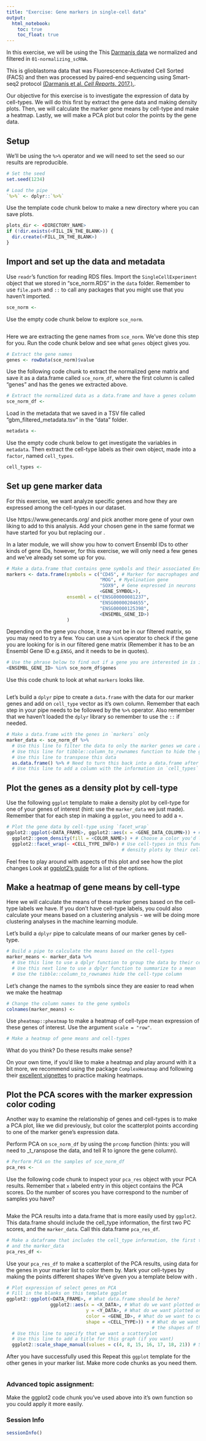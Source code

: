 ```yaml
---
title: "Exercise: Gene markers in single-cell data"
output:   
  html_notebook: 
    toc: true
    toc_float: true
---
```


In this exercise, we will be using the This [Darmanis data](https://www.ncbi.nlm.nih.gov/geo/query/acc.cgi?acc=GSE84465) we normalized and filtered in `01-normalizing_scRNA`. 

This is glioblastoma data that was Fluorescence-Activated Cell Sorted (FACS) 
and then was processed by paired-end sequencing using Smart-seq2 protocol 
[(Darmanis et al. _Cell Reports._ 2017.).](https://www.ncbi.nlm.nih.gov/pubmed/29091775).

Our objective for this exercise is to investigate the expression of data by 
cell-types. 
We will do this first by extract the gene data and making density plots.
Then, we will calculate the marker gene means by cell-type and make a heatmap.
Lastly, we will make a PCA plot but color the points by the gene data. 

## Setup 

We'll be using the `%>%` operator and we will need to set the seed so our results
are reproducible.

```r
# Set the seed
set.seed(1234)

# Load the pipe
`%>%` <- dplyr::`%>%`
```

Use the template code chunk below to make a new directory where you can save plots.

```r
plots_dir <- <DIRECTORY_NAME>
if (!dir.exists(<FILL_IN_THE_BLANK>)) {
  dir.create(<FILL_IN_THE_BLANK>)
}
```

## Import and set up the data and metadata

Use `readr`'s function for reading RDS files. 
Import the `SingleCellExperiment` object that we stored in "sce_norm.RDS" in the
`data` folder. 
Remember to use `file.path` and `::` to call any packages that you might use that
you haven't imported. 

```r
sce_norm <- 
```

Use the empty code chunk below to explore `sce_norm`.

```r

```

Here we are extracting the gene names from `sce_norm`. We've done this step for 
you. Run the code chunk below and see what `genes` object gives you.

```r
# Extract the gene names 
genes <- rowData(sce_norm)$value
```

Use the following code chunk to extract the normalized gene matrix and save it
as a data.frame called `sce_norm_df`, where the first column is called "genes"
and has the genes we extracted above.

```r
# Extract the normalized data as a data.frame and have a genes column
sce_norm_df <- 
```

Load in the metadata that we saved in a TSV file called 
"gbm_filtered_metadata.tsv" in the "data" folder. 

```r
metadata <- 
```

Use the empty code chunk below to get investigate the variables in `metadata`.
Then extract the cell-type labels as their own object, made into a `factor`,
named `cell_types`.

```r
cell_types <-
```

## Set up gene marker data

For this exercise, we want analyze specific genes and how they are expressed
among the cell-types in our dataset. 

Use https://www.genecards.org/ and pick another more gene of your own liking to add
to this analysis. Add your chosen gene in the same format we have started for 
you but replacing our <FILL_IN_THE_BLANKS>. 

In a later module, we will show you how to convert Ensembl IDs to other kinds of 
gene IDs, however, for this exercise, we will only need a few genes and we've 
already set some up for you. 

```r
# Make a data.frame that contains gene symbols and their associated Ensembl IDs
markers <- data.frame(symbols = c("CD45", # Marker for macrophages and microglia
                                  "MOG", # Myelination gene
                                  "SOX9", # Gene expressed in neurons
                                  <GENE_SYMBOL>),
                      ensembl = c("ENSG00000081237", 
                                  "ENSG00000204655", 
                                  "ENSG00000125398",
                                  <ENSEMBL_GENE_ID>)
                      )
```

Depending on the gene you chose, it may not be in our filtered matrix, so you 
may need to try a few. 
You can use a `%in%` operator to check if the gene you are looking for is in 
our filtered gene matrix (Remember it has to be an Ensembl Gene ID e.g.`ENSG`,
and it needs to be in quotes).

```r
# Use the phrase below to find out if a gene you are interested in is in sce_norm_df
<ENSEMBL_GENE_ID> %in% sce_norm_df$genes
```

Use this code chunk to look at what `markers` looks like.

```r

```

Let's build a `dplyr` pipe to create a `data.frame` with the data for our marker 
genes and add on `cell_type` vector as it's own column.
Remember that each step in your pipe needs to be followed by the `%>%` operator.
Also remember that we haven't loaded the `dplyr` library so remember to use the
`::` if needed. 

```r
# Make a data.frame with the genes in `markers` only
marker_data <- sce_norm_df %>%
  # Use this line to filter the data to only the marker genes we care about.
  # Use this line for tibble::column_to_rownames function to hide the gene names
  # Use this line to transpose this data
  as.data.frame() %>% # Need to turn this back into a data.frame after we transposed
  # Use this line to add a column with the information in `cell_types`
```

## Plot the genes as a density plot by cell-type

Use the following `ggplot` template to make a density plot by cell-type for one
of your genes of interest (hint: use the `marker_data` we just made).
Remember that for each step in making a `ggplot`, you need to add a `+`.

```r
# Plot the gene data by cell-type using `facet_wrap`
ggplot2::ggplot(<DATA_FRAME>, ggplot2::aes(x = <GENE_DATA_COLUMN>)) + # Choose a gene you'd like to plot
  ggplot2::geom_density(fill = <COLOR_NAME>) + # Choose a color you'd like to use
  ggplot2::facet_wrap(~ <CELL_TYPE_INFO>) # Use cell-types in this function to separate the 
                                          # density plots by their cell-types
```

Feel free to play around with aspects of this plot and see how the plot changes
Look at [ggplot2's guide](https://ggplot2.tidyverse.org/) for a list of the 
options. 

## Make a heatmap of gene means by cell-type

Here we will calculate the means of these marker genes based on the cell-type 
labels we have. If you don't have cell-type labels, you could also calculate 
your means based on a clustering analysis - we will be doing more clustering 
analyses in the machine learning module. 

Let's build a `dplyr` pipe to calculate means of our marker genes by cell-type.

```r
# Build a pipe to calculate the means based on the cell-types
marker_means <- marker_data %>%
  # Use this line to use a dplyr function to group the data by their cell-types 
  # Use this next line to use a dplyr function to summarize to a mean
  # Use the tibble::column_to_rownames hide the cell-type column
```

Let's change the names to the symbols since they are easier to read when we make
the heatmap
 
```r
# Change the column names to the gene symbols
colnames(marker_means) <- 
```

Use `pheatmap::pheatmap` to make a heatmap of cell-type mean expression of these
genes of interest. Use the argument `scale = "row"`. 

```r
# Make a heatmap of gene means and cell-types

```

What do you think? Do these results make sense?

On your own time, if you'd like to make a heatmap and play around with it a bit
more, we recommend using the package `ComplexHeatmap` and following their 
[excellent vignettes](https://jokergoo.github.io/ComplexHeatmap-reference/book/)
to practice making heatmaps. 

## Plot the PCA scores with the marker expression color coding

Another way to examine the relationship of genes and cell-types is to make a 
PCA plot, like we did previously, but color the scatterplot points according 
to one of the marker gene's expression data. 

Perform PCA on `sce_norm_df` by using the `prcomp` function (hints: you will need 
to _t_ranspose the data, and tell R to ignore the gene column). 

```r
# Perform PCA on the samples of sce_norm_df
pca_res <-
```

Use the following code chunk to inspect your `pca_res` object with your PCA 
results. 
Remember that `x` labeled entry in this object contains the PCA scores. 
Do the number of scores you have correspond to the number of samples you have? 

```r

```

Make the PCA results into a data.frame that is more easily used by `ggplot2`. 
This data.frame should include the cell_type information, the first two PC scores, 
and the `marker_data`. Call this data.frame `pca_res_df`.

```r
# Make a dataframe that includes the cell_type information, the first two PC scores, 
# and the marker_data
pca_res_df <- 
```

Use your `pca_res_df` to make a scatterplot of the PCA results, using data for 
the genes in your marker list to color them by. 
Mark your cell-types by making the points different shapes
We've given you a template below with <FILL_IN_THE_BLANKS>. 

```r
# Plot expression of select genes on PCA
# Fill in the blanks on this template ggplot
ggplot2::ggplot(<DATA_FRAME>, # What data.frame should be here?
                ggplot2::aes(x = <X_DATA>, # What do we want plotted on the X-axis? 
                             y = <Y_DATA>, # What do we want plotted on the Y-axis?
                             color = <GENE_ID>, # What do we want to color the points by?
                             shape = <CELL_TYPE>)) + # What do we want to designate
                                                     # the shapes of the points by?
  # Use this line to specify that we want a scatterplot
  # Use this line to add a title for this graph (if you want)
  ggplot2::scale_shape_manual(values = c(4, 8, 15, 16, 17, 18, 21)) # Specifying shapes
```

After you have successfully used this 
Repeat this `ggplot` template for the other genes in your marker list. 
Make more code chunks as you need them.

```r

```

### Advanced topic assignment: 
Make the ggplot2 code chunk you've used above into it's own function so you could
apply it more easily. 

### Session Info

```r
sessionInfo()
```
